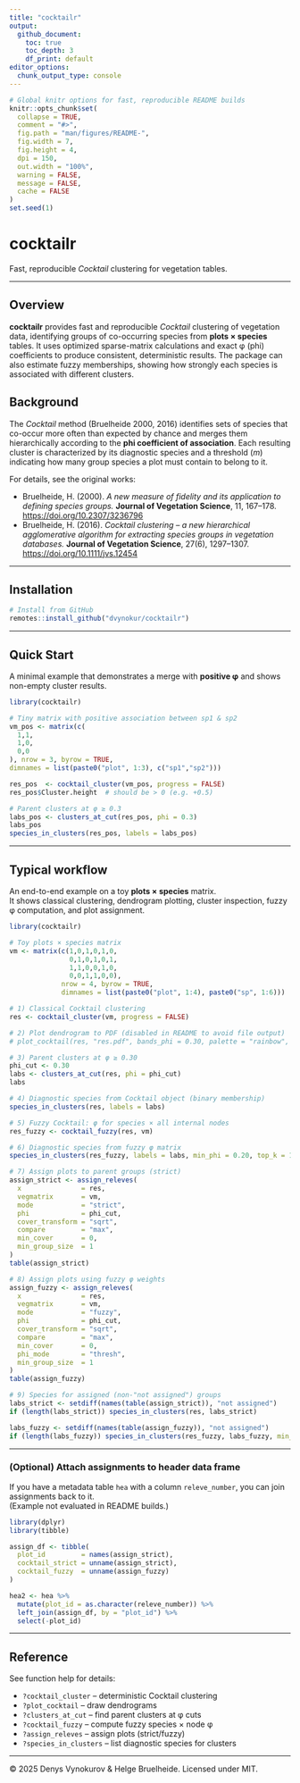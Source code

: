 ```yaml
---
title: "cocktailr"
output:
  github_document:
    toc: true
    toc_depth: 3
    df_print: default
editor_options:
  chunk_output_type: console
---
```


```r
# Global knitr options for fast, reproducible README builds
knitr::opts_chunk$set(
  collapse = TRUE,
  comment = "#>",
  fig.path = "man/figures/README-",
  fig.width = 7,
  fig.height = 4,
  dpi = 150,
  out.width = "100%",
  warning = FALSE,
  message = FALSE,
  cache = FALSE
)
set.seed(1)
```

# cocktailr

Fast, reproducible *Cocktail* clustering for vegetation tables.

---

## Overview

**cocktailr** provides fast and reproducible *Cocktail* clustering of vegetation data, identifying groups of co-occurring species from **plots × species** tables. It uses optimized sparse-matrix calculations and exact φ (phi) coefficients to produce consistent, deterministic results. The package can also estimate fuzzy memberships, showing how strongly each species is associated with different clusters.

## Background

The *Cocktail* method (Bruelheide 2000, 2016) identifies sets of species that co-occur more often than expected by chance and merges them hierarchically according to the **phi coefficient of association**. Each resulting cluster is characterized by its diagnostic species and a threshold (*m*) indicating how many group species a plot must contain to belong to it.

For details, see the original works:

- Bruelheide, H. (2000). *A new measure of fidelity and its application to defining species groups.* **Journal of Vegetation Science**, 11, 167–178. [https://doi.org/10.2307/3236796](https://doi.org/10.2307/3236796)  
- Bruelheide, H. (2016). *Cocktail clustering – a new hierarchical agglomerative algorithm for extracting species groups in vegetation databases.* **Journal of Vegetation Science**, 27(6), 1297–1307. [https://doi.org/10.1111/jvs.12454](https://doi.org/10.1111/jvs.12454)

---

## Installation

```r
# Install from GitHub
remotes::install_github("dvynokur/cocktailr")
```

---

## Quick Start

A minimal example that demonstrates a merge with **positive φ** and shows non-empty cluster results.

```r
library(cocktailr)

# Tiny matrix with positive association between sp1 & sp2
vm_pos <- matrix(c(
  1,1,
  1,0,
  0,0
), nrow = 3, byrow = TRUE,
dimnames = list(paste0("plot", 1:3), c("sp1","sp2")))

res_pos  <- cocktail_cluster(vm_pos, progress = FALSE)
res_pos$Cluster.height  # should be > 0 (e.g. +0.5)

# Parent clusters at φ ≥ 0.3
labs_pos <- clusters_at_cut(res_pos, phi = 0.3)
labs_pos
species_in_clusters(res_pos, labels = labs_pos)
```

---

## Typical workflow

An end-to-end example on a toy **plots × species** matrix.  
It shows classical clustering, dendrogram plotting, cluster inspection, fuzzy φ computation, and plot assignment.

```r
library(cocktailr)

# Toy plots × species matrix
vm <- matrix(c(1,0,1,0,1,0,
               0,1,0,1,0,1,
               1,1,0,0,1,0,
               0,0,1,1,0,0),
             nrow = 4, byrow = TRUE,
             dimnames = list(paste0("plot", 1:4), paste0("sp", 1:6)))

# 1) Classical Cocktail clustering
res <- cocktail_cluster(vm, progress = FALSE)

# 2) Plot dendrogram to PDF (disabled in README to avoid file output)
# plot_cocktail(res, "res.pdf", bands_phi = 0.30, palette = "rainbow", cex_labels = 1)

# 3) Parent clusters at φ ≥ 0.30
phi_cut <- 0.30
labs <- clusters_at_cut(res, phi = phi_cut)
labs

# 4) Diagnostic species from Cocktail object (binary membership)
species_in_clusters(res, labels = labs)

# 5) Fuzzy Cocktail: φ for species × all internal nodes
res_fuzzy <- cocktail_fuzzy(res, vm)

# 6) Diagnostic species from fuzzy φ matrix
species_in_clusters(res_fuzzy, labels = labs, min_phi = 0.20, top_k = 10)

# 7) Assign plots to parent groups (strict)
assign_strict <- assign_releves(
  x               = res,
  vegmatrix       = vm,
  mode            = "strict",
  phi             = phi_cut,
  cover_transform = "sqrt",
  compare         = "max",
  min_cover       = 0,
  min_group_size  = 1
)
table(assign_strict)

# 8) Assign plots using fuzzy φ weights
assign_fuzzy <- assign_releves(
  x               = res,
  vegmatrix       = vm,
  mode            = "fuzzy",
  phi             = phi_cut,
  cover_transform = "sqrt",
  compare         = "max",
  min_cover       = 0,
  phi_mode        = "thresh",
  min_group_size  = 1
)
table(assign_fuzzy)

# 9) Species for assigned (non-"not assigned") groups
labs_strict <- setdiff(names(table(assign_strict)), "not assigned")
if (length(labs_strict)) species_in_clusters(res, labs_strict)

labs_fuzzy <- setdiff(names(table(assign_fuzzy)), "not assigned")
if (length(labs_fuzzy)) species_in_clusters(res_fuzzy, labs_fuzzy, min_phi = 0.15, top_k = 20)
```

---

### (Optional) Attach assignments to header data frame

If you have a metadata table `hea` with a column `releve_number`, you can join assignments back to it.  
(Example not evaluated in README builds.)

```r
library(dplyr)
library(tibble)

assign_df <- tibble(
  plot_id         = names(assign_strict),
  cocktail_strict = unname(assign_strict),
  cocktail_fuzzy  = unname(assign_fuzzy)
)

hea2 <- hea %>%
  mutate(plot_id = as.character(releve_number)) %>%
  left_join(assign_df, by = "plot_id") %>%
  select(-plot_id)
```
---

## Reference

See function help for details:

- `?cocktail_cluster` – deterministic Cocktail clustering  
- `?plot_cocktail` – draw dendrograms  
- `?clusters_at_cut` – find parent clusters at φ cuts  
- `?cocktail_fuzzy` – compute fuzzy species × node φ  
- `?assign_releves` – assign plots (strict/fuzzy)  
- `?species_in_clusters` – list diagnostic species for clusters

---

© 2025 Denys Vynokurov & Helge Bruelheide. Licensed under MIT.

